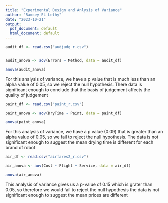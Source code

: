 ```yaml
---
title: "Experimental Design and Anlysis of Variance"
author: "Ramsey EL Lethy"
date: "2023-10-21"
output:
  pdf_document: default
  html_document: default
---
```



```r

audit_df <- read.csv("audjudg_r.csv")


audit_anova <- aov(Errors ~ Method, data = audit_df)

anova(audit_anova)

```

For this analysis of variance, we have a p value that is much less than an
alpha value of 0.05, so we reject the null hypothesis. There data is 
significant enough to conclude that the basis of judgement affects the 
quality of judgement

```r

paint_df <- read.csv("paint_r.csv")

paint_anova <- aov(DryTime ~ Paint, data = paint_df)

anova(paint_anova)

```

For this analysis of variance, we have a p value (0.09) that is greater than an
alpha value of 0.05, so we fail to reject the null hypothesis. The data is not
significant enough to suggest the mean drying time is different for each brand
of robot 


```r
air_df <- read.csv("airfares2_r.csv")

air_anova <- aov(Cost ~ Flight + Service, data = air_df)

anova(air_anova)

```

This analysis of variance gives us a p-value of 0.15 which is grater
than 0.05, so therefore we would fail to reject the null hypothesis the
data is not significant enough to suggest the mean prices are different 